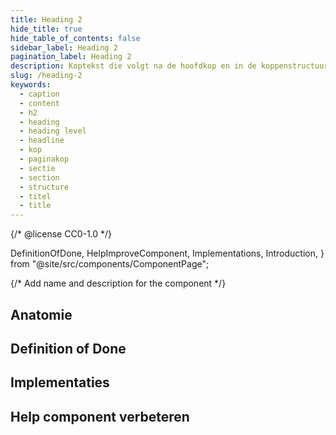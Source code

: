 ```yaml
---
title: Heading 2
hide_title: true
hide_table_of_contents: false
sidebar_label: Heading 2
pagination_label: Heading 2
description: Koptekst die volgt na de hoofdkop en in de koppenstructuur op het tweede niveau staat.
slug: /heading-2
keywords:
  - caption
  - content
  - h2
  - heading
  - heading level
  - headline
  - kop
  - paginakop
  - sectie
  - section
  - structure
  - titel
  - title
---
```


{/* @license CC0-1.0 */}


  DefinitionOfDone,
  HelpImproveComponent,
  Implementations,
  Introduction,
} from "@site/src/components/ComponentPage";

{/* Add name and description for the component */}


<Introduction component={component} headingLevel={1} description={description} />

<ComponentAliases component={component} />

## Anatomie

<ComponentAnatomy component={component} illustration={Heading2Illustration} />

## Definition of Done

<DefinitionOfDone component={component} headingLevel={3} />

## Implementaties

<Implementations component={component} headingLevel={3} />

## Help component verbeteren

<HelpImproveComponent component={component} headingLevel={3} />
